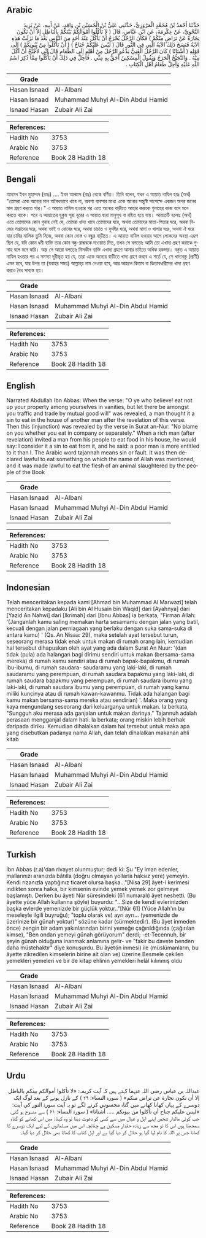 ## Arabic


<div dir="rtl" lang="ar" style={{fontSize:'larger',backgroundColor:'#f8f9fa',padding:20}}>
حَدَّثَنَا أَحْمَدُ بْنُ مُحَمَّدٍ الْمَرْوَزِيُّ، حَدَّثَنِي عَلِيُّ بْنُ الْحُسَيْنِ بْنِ وَاقِدٍ، عَنْ أَبِيهِ، عَنْ يَزِيدَ النَّحْوِيِّ، عَنْ عِكْرِمَةَ، عَنِ ابْنِ عَبَّاسٍ، قَالَ ‏(‏ لاَ تَأْكُلُوا أَمْوَالَكُمْ بَيْنَكُمْ بِالْبَاطِلِ إِلاَّ أَنْ تَكُونَ تِجَارَةً عَنْ تَرَاضٍ مِنْكُمْ ‏)‏ فَكَانَ الرَّجُلُ يُحْرَجُ أَنْ يَأْكُلَ عِنْدَ أَحَدٍ مِنَ النَّاسِ بَعْدَ مَا نَزَلَتْ هَذِهِ الآيَةُ فَنَسَخَ ذَلِكَ الآيَةُ الَّتِي فِي النُّورِ قَالَ ‏(‏ لَيْسَ عَلَيْكُمْ جُنَاحٌ ‏)‏ ‏(‏ أَنْ تَأْكُلُوا مِنْ بُيُوتِكُمْ ‏)‏ إِلَى قَوْلِهِ ‏(‏ أَشْتَاتًا ‏)‏ كَانَ الرَّجُلُ الْغَنِيُّ يَدْعُو الرَّجُلَ مِنْ أَهْلِهِ إِلَى الطَّعَامِ قَالَ إِنِّي لأَجَّنَّحُ أَنْ آكُلَ مِنْهُ ‏.‏ وَالتَّجَنُّحُ الْحَرَجُ وَيَقُولُ الْمِسْكِينُ أَحَقُّ بِهِ مِنِّي ‏.‏ فَأُحِلَّ فِي ذَلِكَ أَنْ يَأْكُلُوا مِمَّا ذُكِرَ اسْمُ اللَّهِ عَلَيْهِ وَأُحِلَّ طَعَامُ أَهْلِ الْكِتَابِ ‏.‏
</div>
<div style={{backgroundColor:'#f8f9fa',padding:20, marginBottom: 10}}><table> <thead> <tr> <th>Grade</th> <th></th> </tr> </thead> <tbody> <tr><td>Hasan Isnaad</td><td>Al-Albani</td></tr><tr><td>Hasan Isnaad</td><td>Muhammad Muhyi Al-Din Abdul Hamid</td></tr><tr><td>Isnaad Hasan</td><td>Zubair Ali Zai</td></tr></tbody></table><table> <thead> <tr> <th>References:</th> <th></th> </tr> </thead> <tbody><tr><td>Hadith No</td><td>3753</td></tr><tr><td>Arabic No</td><td>3753</td></tr><tr><td>Reference</td><td>Book 28 Hadith 18</td></tr></tbody></table></div>

## Bengali


<div dir="ltr" lang="bn" style={{fontSize:'larger',backgroundColor:'#f8f9fa',padding:20}}>
আহমদ ইবন মুহাম্মদ (রহঃ) .... ইবন আব্বাস (রাঃ) থেকে বর্ণিত। তিনি বলেন, যখন এ আয়াত নাযিল হয়ঃ (অর্থ) "তোমরা একে অন্যের মাল অবৈধভাবে খাবে না, অবশ্য ব্যবসার মধ্যে একে অন্যের সন্তুষ্টি সাপেক্ষে একজন অপর জনের মাল গ্রহণ করতে পার।" এ আয়াত নাযিল হওয়ার পর এতে অন্যের বাড়ীতে আহার করাকে গুনাহের কাজ বলে মনে করতে থাকে। পরে এ আয়াতের হুকুম সূরা নূরের এ আয়াত দ্বারা মানুসূখ বা রহিত হয়ে যায়। আয়াতটি হলোঃ (অর্থ) এতে তোমাদের কোন গুনাহ নেই যে, তোমরা খাদ্য খাবে তোমাদের ঘরে, অথবা তোমাদের মাতা-পিতার ঘরে, অথবা নিজের সন্তানের ঘরে, অথবা ভাই ও বোনের ঘরে, অথবা চাচাত ও ফুফীর ঘরে, অথবা মামা ও খালার ঘরে, অথবা ঐ ঘরে যার চাবির মালিক তুমি নিজে, অথবা কোন দোস্ত ও বন্ধুর বাড়ীতে। এ আয়াত নাযিল হওয়ার আগে লোকদের অবস্থা এরূপ ছিল যে, যদি কোন ধনী ব্যক্তি তার কোন বন্ধু-রান্ধবকে দাওয়াত দিত, তখন সে বলতোঃ আমি তো এখাদ্য গ্রহণ করাকে গুনাহ বলে মনে করি। আর সে আরো বলতোঃ মিসকীন ব্যক্তি এখাদ্য গ্রহণে আমার চাইতে অধিক হকদার। বস্তুত এ আয়াত নাযিল হওয়ার পর এ সমস্যা দূরীভূত হয় যে, তারা একে অন্যের বাড়ীতে খাদ্য গ্রহণ করবে এ শর্তে যে, সে খাদ্যবস্তু (প্রাণী) এমন হবে, যার উপর তা (যবাহর সময়) আল্লাহ্‌র নাম নেওয়া হবে, আর আহলে কিতাব বা কিতাবধারীদের খাদ্য গ্রহণ করাও বৈধ সাব্যস্ত হয়।
</div>
<div style={{backgroundColor:'#f8f9fa',padding:20, marginBottom: 10}}><table> <thead> <tr> <th>Grade</th> <th></th> </tr> </thead> <tbody> <tr><td>Hasan Isnaad</td><td>Al-Albani</td></tr><tr><td>Hasan Isnaad</td><td>Muhammad Muhyi Al-Din Abdul Hamid</td></tr><tr><td>Isnaad Hasan</td><td>Zubair Ali Zai</td></tr></tbody></table><table> <thead> <tr> <th>References:</th> <th></th> </tr> </thead> <tbody><tr><td>Hadith No</td><td>3753</td></tr><tr><td>Arabic No</td><td>3753</td></tr><tr><td>Reference</td><td>Book 28 Hadith 18</td></tr></tbody></table></div>

## English


<div dir="ltr" lang="en" style={{fontSize:'larger',backgroundColor:'#f8f9fa',padding:20}}>
Narrated Abdullah Ibn Abbas: When the verse: "O ye who believe! eat not up your property among yourselves in vanities, but let there be amongst you traffic and trade by mutual good will" was revealed, a man thought it a sin to eat in the house of another man after the revelation of this verse. Then this (injunction) was revealed by the verse in Surat an-Nur: "No blame on you whether you eat in company or separately." When a rich man (after revelation) invited a man from his people to eat food in his house, he would say: I consider it a sin to eat from it, and he said: a poor man is more entitled to it than I. The Arabic word tajannah means sin or fault. It was then declared lawful to eat something on which the name of Allah was mentioned, and it was made lawful to eat the flesh of an animal slaughtered by the people of the Book
</div>
<div style={{backgroundColor:'#f8f9fa',padding:20, marginBottom: 10}}><table> <thead> <tr> <th>Grade</th> <th></th> </tr> </thead> <tbody> <tr><td>Hasan Isnaad</td><td>Al-Albani</td></tr><tr><td>Hasan Isnaad</td><td>Muhammad Muhyi Al-Din Abdul Hamid</td></tr><tr><td>Isnaad Hasan</td><td>Zubair Ali Zai</td></tr></tbody></table><table> <thead> <tr> <th>References:</th> <th></th> </tr> </thead> <tbody><tr><td>Hadith No</td><td>3753</td></tr><tr><td>Arabic No</td><td>3753</td></tr><tr><td>Reference</td><td>Book 28 Hadith 18</td></tr></tbody></table></div>

## Indonesian


<div dir="ltr" lang="id" style={{fontSize:'larger',backgroundColor:'#f8f9fa',padding:20}}>
Telah menceritakan kepada kami [Ahmad bin Muhammad Al Marwazi] telah menceritakan kepadaku [Ali bin Al Husain bin Waqid] dari [Ayahnya] dari [Yazid An Nahwi] dari [Ikrimah] dari [Ibnu Abbas] ia berkata, "Firman Allah: '(Janganlah kamu saling memakan harta sesamamu dengan jalan yang batil, kecuali dengan jalan perniagaan yang berlaku dengan suka sama-suka di antara kamu) ' (Qs. An Nisaa: 29), maka setelah ayat tersebut turun, seseorang merasa tidak enak untuk makan di rumah orang lain, kemudian hal tersebut dihapuskan oleh ayat yang ada dalam Surat An Nuur: '(dan tidak (pula) ada halangan bagi dirimu sendiri untuk makan (bersama-sama mereka) di rumah kamu sendiri atau di rumah bapak-bapakmu, di rumah ibu-ibumu, di rumah saudara- saudaramu yang laki-laki, di rumah saudaramu yang perempuan, di rumah saudara bapakmu yang laki-laki, di rumah saudara bapakmu yang perempuan, di rumah saudara ibumu yang laki-laki, di rumah saudara ibumu yang perempuan, di rumah yang kamu miliki kuncinya atau di rumah kawan-kawanmu. Tidak ada halangan bagi kamu makan bersama-sama mereka atau sendirian) '. Maka orang yang kaya mengundang seseorang dari keluarganya untuk makan. Ia berkata, "Sungguh aku merasa ada ganjalan untuk makan darinya." Tajannuh adalah perasaan mengganjal dalam hati. Ia berkata; orang miskin lebih berhak daripada diriku. Kemudian dihalalkan dalam hal tersebut untuk maka apa yang disebutkan padanya nama Allah, dan telah dihalalkan makanan ahli kitab
</div>
<div style={{backgroundColor:'#f8f9fa',padding:20, marginBottom: 10}}><table> <thead> <tr> <th>Grade</th> <th></th> </tr> </thead> <tbody> <tr><td>Hasan Isnaad</td><td>Al-Albani</td></tr><tr><td>Hasan Isnaad</td><td>Muhammad Muhyi Al-Din Abdul Hamid</td></tr><tr><td>Isnaad Hasan</td><td>Zubair Ali Zai</td></tr></tbody></table><table> <thead> <tr> <th>References:</th> <th></th> </tr> </thead> <tbody><tr><td>Hadith No</td><td>3753</td></tr><tr><td>Arabic No</td><td>3753</td></tr><tr><td>Reference</td><td>Book 28 Hadith 18</td></tr></tbody></table></div>

## Turkish


<div dir="ltr" lang="tr" style={{fontSize:'larger',backgroundColor:'#f8f9fa',padding:20}}>
İbn Abbas (r.a)'dan rivayet olunmuştur; dedi ki: Şu "Ey iman edenler, mallarınızı aranızda bâtılla (doğru olmayan yollarla haksız yere) yemeyin. Kendi rızanızla yaptığınız ticaret olursa başka..."[Nisa 29] âyet-i kerimesi indikten sonra halka, bir kimsenin evinde yemek yemek zor gelmeye başlamıştı. Derken bu âyeti Nûr süresindeki (61 numaralı) âyet neshetti. (Bu âyette yüce Allah kullarına şöyle) buyurdu: "...Size de kendi evlerinizden başka evlerde yemenizde bir güçlük yoktur.."[Nûr 61] (Yüce Allah'ın bu meseleyle ilgili buyruğu); "toplu olarak ve) ayrı ayrı... (yemenizde de üzerinize bir günah yoktur)" sözüne kadar (sürmektedir). (Bu âyet inmeden önce) zengin bir adam yakınlarından birini yemeğe çağırıldığında (çağırılan kimse), "Ben ondan yemeyi günah görüyorum" derdi; -et-Tecennuh, bir şeyin günah olduğuna inanmak anlamına gelir- ve "fakir bu davete benden daha müstehaktır" diye konuşurdu. Bu âyet(in inmesi) ile (müslümanların, bu âyette zikredilen kimselerin birine ait olan ve) üzerine Besmele çekilen yemekleri yemeleri ve bir de kitap ehlinin yemekleri helâl kılınmış oldu
</div>
<div style={{backgroundColor:'#f8f9fa',padding:20, marginBottom: 10}}><table> <thead> <tr> <th>Grade</th> <th></th> </tr> </thead> <tbody> <tr><td>Hasan Isnaad</td><td>Al-Albani</td></tr><tr><td>Hasan Isnaad</td><td>Muhammad Muhyi Al-Din Abdul Hamid</td></tr><tr><td>Isnaad Hasan</td><td>Zubair Ali Zai</td></tr></tbody></table><table> <thead> <tr> <th>References:</th> <th></th> </tr> </thead> <tbody><tr><td>Hadith No</td><td>3753</td></tr><tr><td>Arabic No</td><td>3753</td></tr><tr><td>Reference</td><td>Book 28 Hadith 18</td></tr></tbody></table></div>

## Urdu


<div dir="rtl" lang="ur" style={{fontSize:'larger',backgroundColor:'#f8f9fa',padding:20}}>
عبداللہ بن عباس رضی اللہ عنہما کہتے ہیں کہ آیت کریمہ: «لا تأكلوا أموالكم بينكم بالباطل إلا أن تكون تجارة عن تراض منكم» ( سورۃ النساء: ۲۹ ) کے نازل ہونے کے بعد لوگ ایک دوسرے کے یہاں کھانا کھانے میں گناہ محسوس کرنے لگے تو یہ آیت سورۃ النور کی آیت: «ليس عليكم جناح أن تأكلوا من بيوتكم ….. ‏أشتاتا» ( سورۃ النساء: ۶۱ ) سے منسوخ ہو گئی، جب کوئی مالدار شخص اپنے اہل و عیال میں سے کسی کو دعوت دیتا تو وہ کہتا: میں اس کھانے کو گناہ سمجھتا ہوں اس کا تو مجھ سے زیادہ حقدار مسکین ہے چنانچہ اس میں مسلمانوں کے لیے ایک دوسرے کا کھانا جس پر اللہ کا نام لیا گیا ہو حلال کر دیا گیا ہے اور اہل کتاب کا کھانا بھی حلال کر دیا گیا۔
</div>
<div style={{backgroundColor:'#f8f9fa',padding:20, marginBottom: 10}}><table> <thead> <tr> <th>Grade</th> <th></th> </tr> </thead> <tbody> <tr><td>Hasan Isnaad</td><td>Al-Albani</td></tr><tr><td>Hasan Isnaad</td><td>Muhammad Muhyi Al-Din Abdul Hamid</td></tr><tr><td>Isnaad Hasan</td><td>Zubair Ali Zai</td></tr></tbody></table><table> <thead> <tr> <th>References:</th> <th></th> </tr> </thead> <tbody><tr><td>Hadith No</td><td>3753</td></tr><tr><td>Arabic No</td><td>3753</td></tr><tr><td>Reference</td><td>Book 28 Hadith 18</td></tr></tbody></table></div>